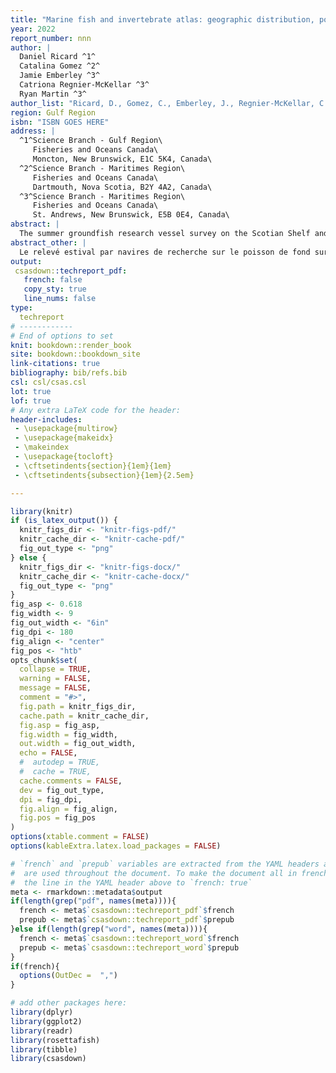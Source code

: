 ```yaml
---
title: "Marine fish and invertebrate atlas: geographic distribution, population indices and environmental associations of marine species in the Scotian Shelf and Bay of Fundy derived from the annual Maritimes summer survey (1970-2020)"
year: 2022
report_number: nnn
author: |
  Daniel Ricard ^1^ 
  Catalina Gomez ^2^ 
  Jamie Emberley ^3^ 
  Catriona Regnier-McKellar ^3^ 
  Ryan Martin ^3^ 
author_list: "Ricard, D., Gomez, C., Emberley, J., Regnier-McKellar, C. and Martin, R."
region: Gulf Region
isbn: "ISBN GOES HERE"
address: |
  ^1^Science Branch - Gulf Region\
     Fisheries and Oceans Canada\
     Moncton, New Brunswick, E1C 5K4, Canada\
  ^2^Science Branch - Maritimes Region\
     Fisheries and Oceans Canada\
     Dartmouth, Nova Scotia, B2Y 4A2, Canada\
  ^3^Science Branch - Maritimes Region\
     Fisheries and Oceans Canada\
     St. Andrews, New Brunswick, E5B 0E4, Canada\
abstract: |
  The summer groundfish research vessel survey on the Scotian Shelf and in the Bay of Fundy started in 1970 and was designed to measure the distribution and abundance of major commercial fish species. Over time, additional information on non-commercial species was collected, and allowed considerable insight into ecosystem function and structure, as documented in many primary publications whose analyses used the survey data. The same groundfish survey database has also been used to produce species status reports, atlases of species distribution and remains an essential source of information for stock assessments in the Maritimes Region of Fisheries and Oceans Canada. This report builds on previous work and former atlases by updating a comprehensive suite of indices to assess population status and environmental associations of 103 species. For each species, trends in geographic distribution and biomass were plotted. The spatial extent of distribution was plotted over time to gauge how the area occupied has changed. The relationship between abundance or biomass and spatial extent reflected whether the species distribution expands when biomass increases. Length frequencies over time depicted any changes in mean size. The plots of condition over time revealed whether individual fish are fatter or thinner than their long term mean. Depth, temperature and salinity associations were estimated to gauge the range of suitable environmental parameters for each species. Finally, for each stratum, the slope describing how local density varies with regional abundance was estimated. The reproducible set of tools provided in this report constitutes a stepping stone to conduct other ecological analyses using the summer groundfish research vessel survey data by fostering reproducibility and transparency of ecological information collected and reported annually. Recognizing the diversity of approaches for visualizing and mapping fish and invertebrates in the Scotian Shelf bioregion, we recommend the development of a regional community of practice to compare and evaluate approaches for mapping, interpolating and/or modelling fish and invertebrates so future publications and advice can lead to more comparable work and consistent science advice to support processes such as marine spatial planning.
abstract_other: |
  Le relevé estival par navires de recherche sur le poisson de fond sur le plateau néo-écossais et dans la baie de Fundy a débuté en 1970 et visait à mesurer la répartition et l'abondance des principales espèces de poissons commerciales. Au fil du temps, des informations supplémentaires sur les espèces non commerciales ont été recueillies et ont permis de mieux comprendre la fonction et la structure de l'écosystème, comme le montrent de nombreuses publications primaires dont les analyses ont utilisé les données d'enquête. La même base de données sur les relevés du poisson de fond a également été utilisée pour produire des rapports sur la situation des espèces, des atlas de la répartition des espèces et demeure une source essentielle d'information pour les évaluations des stocks dans la région des Maritimes de Pêches et Océans Canada. Ce rapport s'appuie sur des travaux antérieurs et d'anciens atlas en mettant à jour une série complète d'indices pour évaluer l'état de la population et les associations environnementales de 103 espèces. Pour chaque espèce, les tendances de la répartition géographique et de la biomasse ont été tracées. L'étendue spatiale de la distribution a été tracée au fil du temps pour évaluer comment la zone occupée a changé. La relation entre l'abondance ou la biomasse et l'étendue spatiale indique si la répartition des espèces augmente lorsque la biomasse augmente. Les fréquences de longueur au fil du temps représentaient tout changement dans la taille moyenne. Les graphiques de l'état au fil du temps ont révélé si les poissons individuels sont plus gros ou plus minces que leur moyenne à long terme. Les associations en matière de profondeur, de température et de salinité ont été estimées pour évaluer la gamme de paramètres environnementaux appropriés pour chaque espèce. Enfin, pour chaque strate, la pente décrivant comment la densité locale varie avec l'abondance régionale a été estimée. L'ensemble d'outils reproductibles fournis dans ce rapport constitue un tremplin pour effectuer d'autres analyses écologiques à l'aide des données du relevé estival des navires de recherche sur les poissons de fond en favorisant la reproductibilité et la transparence de l'information écologique recueillie et rapportée annuellement. Reconnaissant la diversité des approches de visualisation et de cartographie des poissons et des invertébrés dans la biorégion du plateau néo-écossais, nous recommandons le développement d'une communauté de pratique régionale pour comparer et évaluer les approches de cartographie, d'interpolation et / ou de modélisation des poissons et des invertébrés afin conduire à des travaux plus comparables et à des avis scientifiques cohérents pour soutenir des processus tels que la planification de l'espace marin.
output:
 csasdown::techreport_pdf:
   french: false
   copy_sty: true
   line_nums: false
type:
  techreport
# ------------
# End of options to set
knit: bookdown::render_book
site: bookdown::bookdown_site
link-citations: true
bibliography: bib/refs.bib
csl: csl/csas.csl
lot: true
lof: true
# Any extra LaTeX code for the header:
header-includes:
 - \usepackage{multirow}
 - \usepackage{makeidx}
 - \makeindex
 - \usepackage{tocloft}
 - \cftsetindents{section}{1em}{1em}
 - \cftsetindents{subsection}{1em}{2.5em}

---
```


```r
library(knitr)
if (is_latex_output()) {
  knitr_figs_dir <- "knitr-figs-pdf/"
  knitr_cache_dir <- "knitr-cache-pdf/"
  fig_out_type <- "png"
} else {
  knitr_figs_dir <- "knitr-figs-docx/"
  knitr_cache_dir <- "knitr-cache-docx/"
  fig_out_type <- "png"
}
fig_asp <- 0.618
fig_width <- 9
fig_out_width <- "6in"
fig_dpi <- 180
fig_align <- "center"
fig_pos <- "htb"
opts_chunk$set(
  collapse = TRUE,
  warning = FALSE,
  message = FALSE,
  comment = "#>",
  fig.path = knitr_figs_dir,
  cache.path = knitr_cache_dir,
  fig.asp = fig_asp,
  fig.width = fig_width,
  out.width = fig_out_width,
  echo = FALSE,
  #  autodep = TRUE,
  #  cache = TRUE,
  cache.comments = FALSE,
  dev = fig_out_type,
  dpi = fig_dpi,
  fig.align = fig_align,
  fig.pos = fig_pos
)
options(xtable.comment = FALSE)
options(kableExtra.latex.load_packages = FALSE)
```

```r
# `french` and `prepub` variables are extracted from the YAML headers above and
#  are used throughout the document. To make the document all in french, change
#  the line in the YAML header above to `french: true`
meta <- rmarkdown::metadata$output
if(length(grep("pdf", names(meta)))){
  french <- meta$`csasdown::techreport_pdf`$french
  prepub <- meta$`csasdown::techreport_pdf`$prepub
}else if(length(grep("word", names(meta)))){
  french <- meta$`csasdown::techreport_word`$french
  prepub <- meta$`csasdown::techreport_word`$prepub
}
if(french){
  options(OutDec =  ",")
}

# add other packages here:
library(dplyr)
library(ggplot2)
library(readr)
library(rosettafish)
library(tibble)
library(csasdown)

```
